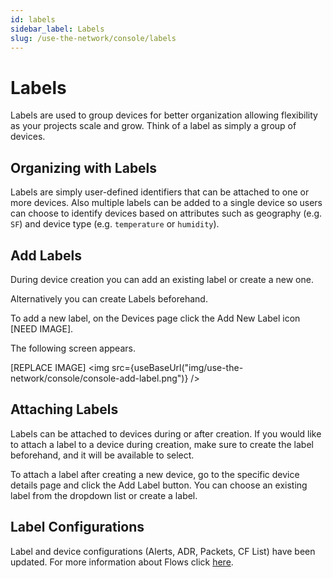 ```yaml
---
id: labels
sidebar_label: Labels
slug: /use-the-network/console/labels
---
```


# Labels


Labels are used to group devices for better organization allowing flexibility as your projects scale and grow. Think of a label as simply a group of devices.

## Organizing with Labels

Labels are simply user-defined identifiers that can be attached to one or more devices. Also multiple labels can be added to a single device so users can choose to identify devices based on attributes such as geography \(e.g. `SF`\) and device type \(e.g. `temperature` or `humidity`\).

## Add Labels

During device creation you can add an existing label or create a new one.

Alternatively you can create Labels beforehand. 

To add a new label, on the Devices page click the Add New Label icon [NEED IMAGE].

The following screen appears.

[REPLACE IMAGE]
<img src={useBaseUrl("img/use-the-network/console/console-add-label.png")} />

## Attaching Labels

Labels can be attached to devices during or after creation. If
you would like to attach a label to a device during creation,
make sure to create the label beforehand, and it will be available to select.

To attach a label after creating a new device,
go to the specific device details page and click the Add Label button. You can choose an existing label from the dropdown list or create a label.

## Label Configurations

Label and device configurations (Alerts, ADR, Packets, CF List) have been updated. For more information about Flows click [here](/use-the-network/console/flows).